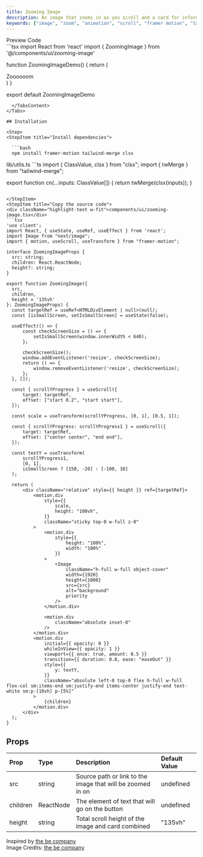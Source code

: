 ```yaml
---
title: Zooming Image
description: An image that zooms in as you scroll and a card for information
keywords: ["image", "zoom", "animation", "scroll", "framer motion", "tailwind"]
---
```


<Tabs defaultValue="preview" className="pt-5 pb-1">
  <TabsList className="">
    <TabsTrigger value="preview">Preview</TabsTrigger>
    <TabsTrigger value="code">Code</TabsTrigger>
  </TabsList>
  <TabsContent value="preview" className="">
  <div className="preview not-prose flex w-full justify-center p-2 sm:p-10 items-center">
    <ZoomingImageDemo/>
  </div>
  </TabsContent>
  <TabsContent value="code">
```tsx
import React from 'react'
import { ZoomingImage } from '@/components/ui/zooming-image'

function ZoomingImageDemo() {
  return (
    <div>
        <ZoomingImage 
              src='https://cdn.prod.website-files.com/672b527122f8cda3897b9d71/672b527122f8cda3897b9efc_Solutions.avif'
        >
            <div className='h-[70vh] w-full lg:w-[50%] md:w-[70%] sm:w-[85%] bg-sky-300 flex items-center justify-center text-5xl font-black'>
                Zoooooom
            </div>
        </ZoomingImage>
    </div>
  )
}

export default ZoomingImageDemo
```
  </TabsContent>
</Tabs>

## Installation

<Step>
<StepItem title="Install dependencies">

  ```bash
  npm install framer-motion tailwind-merge clsx
  ```

</StepItem>
<StepItem title="Add util file">
  lib/utils.ts
  ```ts
  import { ClassValue, clsx } from "clsx";
  import { twMerge } from "tailwind-merge";

  export function cn(...inputs: ClassValue[]) {
    return twMerge(clsx(inputs));
  }
  ```

</StepItem>
<StepItem title="Copy the source code">
<div className="highlight-text w-fit">components/ui/zooming-image.tsx</div>
```tsx
'use client';
import React, { useState, useRef, useEffect } from 'react';
import Image from "next/image";
import { motion, useScroll, useTransform } from "framer-motion";

interface ZoomingImageProps {
    src: string;
    children: React.ReactNode;
    height?: string;
}

export function ZoomingImage({
    src,
    children,
    height = '135vh'
}: ZoomingImageProps) {
    const targetRef = useRef<HTMLDivElement | null>(null);
    const [isSmallScreen, setIsSmallScreen] = useState(false);

    useEffect(() => {
        const checkScreenSize = () => {
            setIsSmallScreen(window.innerWidth < 640);
        };
        
        checkScreenSize();
        window.addEventListener('resize', checkScreenSize);
        return () => {
            window.removeEventListener('resize', checkScreenSize);
        };
    }, []);

    const { scrollYProgress } = useScroll({
        target: targetRef,
        offset: ["start 0.2", "start start"],
    });

    const scale = useTransform(scrollYProgress, [0, 1], [0.5, 1]);

    const { scrollYProgress: scrollYProgress1 } = useScroll({
        target: targetRef,
        offset: ["center center", "end end"],
    });

    const textY = useTransform(
        scrollYProgress1,
        [0, 1],
        isSmallScreen ? [150, -20] : [-100, 10]
    );

    return (
        <div className="relative" style={{ height }} ref={targetRef}>
            <motion.div
                style={{
                    scale,
                    height: "100vh",
                }}
                className="sticky top-0 w-full z-0"
            >
                <motion.div
                    style={{
                        height: "100%",
                        width: "100%"
                    }}
                >
                    <Image
                        className="h-full w-full object-cover"
                        width={1920}
                        height={1080}
                        src={src}
                        alt="background"
                        priority
                    />
                </motion.div>

                <motion.div
                    className="absolute inset-0"
                />
            </motion.div>
            <motion.div
                initial={{ opacity: 0 }}
                whileInView={{ opacity: 1 }}
                viewport={{ once: true, amount: 0.5 }}
                transition={{ duration: 0.8, ease: "easeOut" }}
                style={{
                    y: textY,
                }}
                className="absolute left-0 top-0 flex h-full w-full flex-col sm:items-end sm:justify-end items-center justify-end text-white sm:p-[10vh] p-[5%]"
            >
                {children}
            </motion.div>
        </div>
    );
}
```
</StepItem>
</Step>

## Props

|Prop          |Type        |Description |Default Value |
| :------------ | :--------- | :---------- |:----------|
| <span className="highlight-text">src</span>   | <span className="highlight-text">string</span>    | Source path or link to the image that will be zoomed in on | <span className="highlight-text">undefined</span> |
| <span className="highlight-text">children</span>   | <span className="highlight-text">ReactNode</span>    | The element of text that will go on the button | <span className="highlight-text">undefined</span> |
| <span className="highlight-text">height</span>   | <span className="highlight-text">string</span>    | Total scroll height of the image and card combined | <span className="highlight-text">"135vh"</span> |

Inspired by <a href="https://www.bec.uk/" target="_blank" rel="noopener noreferrer">the be company</a><br/>
Image Credits: <a href="https://www.bec.uk/" target="_blank" rel="noopener noreferrer">the be company</a>